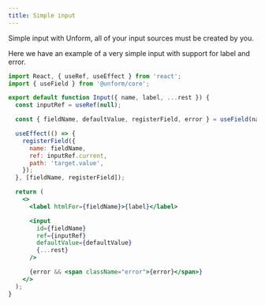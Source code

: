 ```yaml
---
title: Simple input
---
```


Simple input
with Unform, all of your input sources must be created by you.

Here we have an example of a very simple input with support for label and error.

```jsx title=components/Input.js lineNumbers=true
import React, { useRef, useEffect } from 'react';
import { useField } from '@unform/core';

export default function Input({ name, label, ...rest }) {
  const inputRef = useRef(null);

  const { fieldName, defaultValue, registerField, error } = useField(name);

  useEffect(() => {
    registerField({
      name: fieldName,
      ref: inputRef.current,
      path: 'target.value',
    });
  }, [fieldName, registerField]);

  return (
    <>
      <label htmlFor={fieldName}>{label}</label>

      <input
        id={fieldName}
        ref={inputRef}
        defaultValue={defaultValue}
        {...rest}
      />

      {error && <span className="error">{error}</span>}
    </>
  );
}
```
